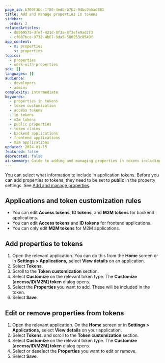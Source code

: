 ```yaml
---
page_id: b760f3bc-1f80-4edb-b7b2-94bc9a5ad081
title: Add and manage properties in tokens
sidebar:
  order: 2
relatedArticles:
  - d8069575-dfef-421d-8f3a-8f3efe9ad2f3
  - cf687bce-9732-4b67-9da5-580953c8549f
app_context:
  - m: properties
    s: properties
topics:
  - properties
  - work-with-properties
sdk: []
languages: []
audience:
  - developers
  - admins
complexity: intermediate
keywords:
  - properties in tokens
  - token customization
  - access tokens
  - id tokens
  - m2m tokens
  - public properties
  - token claims
  - backend applications
  - frontend applications
  - m2m applications
updated: 2024-01-15
featured: false
deprecated: false
ai-summary: Guide to adding and managing properties in tokens including token customization rules for different application types and token types.
---
```


You can select what information to include in application tokens. Before you can add properties to tokens, they need to be set to **public** in the property settings. See [Add and manage properties](/properties/work-with-properties/manage-properties/).

## Applications and token customization rules

- You can edit **Access tokens**, **ID tokens**, and **M2M tokens** for backend applications.
- You can edit **Access tokens** and **ID tokens** for frontend applications.
- You can only edit **M2M tokens** for M2M applications.

## Add properties to tokens

1. Open the relevant application. You can do this from the **Home** screen or in **Settings > Applications,** select **View details** on an application.
2. Select **Tokens**.
3. Scroll to the **Token customization** section.
4. Select **Customize** on the relevant token type. The **Customize [access/ID/M2M] token** dialog opens.
5. Select the **Properties** you want to add. These will be included in the token.
6. Select **Save**.

## Edit or remove properties from tokens

1. Open the relevant application. On the **Home** screen or in **Settings > Applications,** select **View details** on your application.
2. Select **Tokens**. and scroll to the **Token customization** section.
3. Select **Customize** on the relevant token type. The **Customize [access/ID/M2M] token** dialog opens.
4. Select or deselect the **Properties** you want to edit or remove.
5. Select **Save**.
